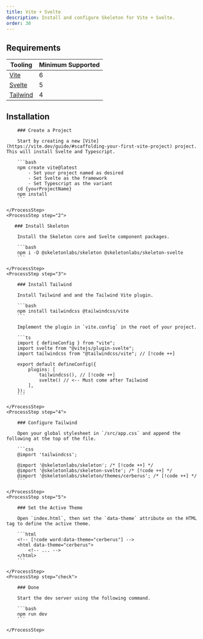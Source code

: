 ```yaml
---
title: Vite + Svelte
description: Install and configure Skeleton for Vite + Svelte.
order: 30
---
```



## Requirements

| Tooling                              | Minimum Supported |
| ------------------------------------ | ----------------- |
| [Vite](https://vite.dev/)            | 6                 |
| [Svelte](https://svelte.dev/)        | 5                 |
| [Tailwind](https://tailwindcss.com/) | 4                 |

## Installation

<Process>
    <ProcessStep step="1">

        ### Create a Project

        Start by creating a new [Vite](https://vite.dev/guide/#scaffolding-your-first-vite-project) project. This will install Svelte and Typescript.

        ```bash
        npm create vite@latest
    		- Set your project named as desired
    		- Set Svelte as the framework
    		- Set Typescript as the variant
    	cd {yourProjectName}
    	npm install
        ```

    </ProcessStep>
    <ProcessStep step="2">

       ### Install Skeleton

        Install the Skeleton core and Svelte component packages.

        ```bash
        npm i -D @skeletonlabs/skeleton @skeletonlabs/skeleton-svelte
        ```

    </ProcessStep>
    <ProcessStep step="3">

        ### Install Tailwind

        Install Tailwind and and the Tailwind Vite plugin.

        ```bash
        npm install tailwindcss @tailwindcss/vite
        ```

    	Implement the plugin in `vite.config` in the root of your project.

    	```ts
    	import { defineConfig } from "vite";
    	import svelte from "@vitejs/plugin-svelte";
    	import tailwindcss from "@tailwindcss/vite"; // [!code ++]

    	export default defineConfig({
    		plugins: [
    			tailwindcss(), // [!code ++]
    			svelte() // <-- Must come after Tailwind
    		],
    	});
    	```

    </ProcessStep>
    <ProcessStep step="4">

        ### Configure Tailwind

    	Open your global stylesheet in `/src/app.css` and append the following at the top of the file.

        ```css
        @import 'tailwindcss';

        @import '@skeletonlabs/skeleton'; /* [!code ++] */
        @import '@skeletonlabs/skeleton-svelte'; /* [!code ++] */
        @import '@skeletonlabs/skeleton/themes/cerberus'; /* [!code ++] */
        ```

    </ProcessStep>
    <ProcessStep step="5">

        ### Set the Active Theme

        Open `index.html`, then set the `data-theme` attribute on the HTML tag to define the active theme.

        ```html
        <!-- [!code word:data-theme="cerberus"] -->
        <html data-theme="cerberus">
            <!-- ... -->
        </html>
        ```

    </ProcessStep>
    <ProcessStep step="check">

        ### Done

        Start the dev server using the following command.

    	```bash
        npm run dev
        ```

    </ProcessStep>

</Process>
